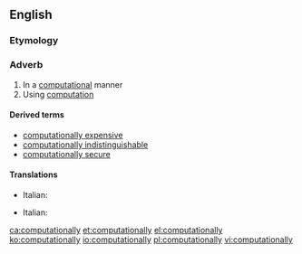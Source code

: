 ==English==

===Etymology===
{{suffix|computational|ly|lang=en}}

===Adverb===
{{en-adv}}

# In a [[computational]] manner
# Using [[computation]]

====Derived terms====
* [[computationally expensive]]
* [[computationally indistinguishable]]
* [[computationally secure]]

====Translations====
{{trans-top|computational manner}}
* Italian: {{t|it|computazionalmente}}
{{trans-mid}}
{{trans-bottom}}
{{trans-top|using computation}}
* Italian: {{t|it|computazionalmente}}
{{trans-mid}}
{{trans-bottom}}

[[ca:computationally]]
[[et:computationally]]
[[el:computationally]]
[[ko:computationally]]
[[io:computationally]]
[[pl:computationally]]
[[vi:computationally]]